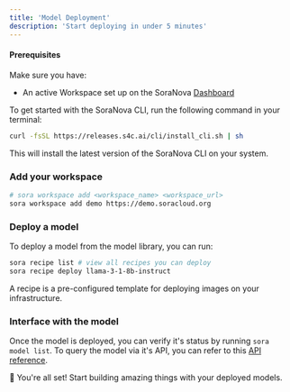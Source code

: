 ```yaml
---
title: 'Model Deployment'
description: 'Start deploying in under 5 minutes'
---
```


#### Prerequisites
Make sure you have:
- An active Workspace set up on the SoraNova [Dashboard](https://portal.soranova.ai)

To get started with the SoraNova CLI, run the following command in your terminal:

```bash
curl -fsSL https://releases.s4c.ai/cli/install_cli.sh | sh
```

This will install the latest version of the SoraNova CLI on your system.


### Add your workspace


```bash
# sora workspace add <workspace_name> <workspace_url>
sora workspace add demo https://demo.soracloud.org
```

### Deploy a model
To deploy a model from the model library, you can run: 
```bash
sora recipe list # view all recipes you can deploy
sora recipe deploy llama-3-1-8b-instruct
```
<Note>
A recipe is a pre-configured template for deploying images on your infrastructure.
</Note>

### Interface with the model
Once the model is deployed, you can verify it's status by running `sora model list`. To query the model via it's API, you can refer to this [API reference](/api-reference/introduction.mdx).

🎉 You're all set! Start building amazing things with your deployed models.
